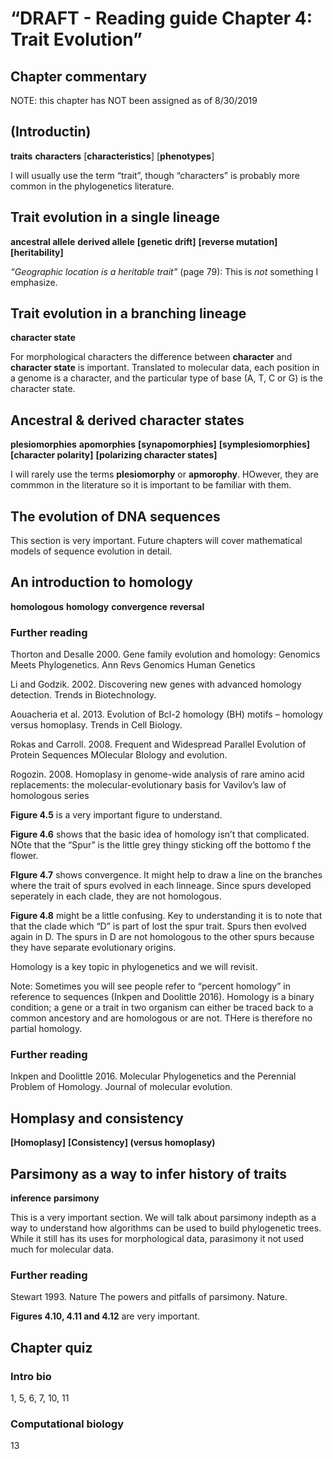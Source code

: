 # "DRAFT - Reading guide Chapter 4: Trait Evolution" {#ch4}

## Chapter commentary {-}

NOTE: this chapter has NOT been assigned as of 8/30/2019


## (Introductin)

**traits**
**characters**
[**characteristics**]
[**phenotypes**]


I will usually use the term "trait", though "characters" is probably more common in the phylogenetics literature.

## Trait evolution in a single lineage

**ancestral allele**
**derived allele**
**[genetic drift]**
**[reverse mutation]**
**[heritability]**

*"Geographic location is a heritable trait"* (page 79): This is *not* something I emphasize.  


## Trait evolution in a branching lineage


**character state**

For morphological characters the difference between **character** and **character state** is important.  Translated to molecular data, each position in a genome is a character, and the particular type of base (A, T, C or G) is the character state.


## Ancestral & derived character states

**plesiomorphies**
**apomorphies**
**[synapomorphies]**
**[symplesiomorphies]**
**[character polarity]** 
**[polarizing character states]**

I will rarely use the terms **plesiomorphy** or **apmorophy**.  HOwever, they are commmon in the literature so it is important to be familiar with them.

## The evolution of DNA sequences

This section is very important.  Future chapters will cover mathematical models of sequence evolution in detail.

## An introduction to homology

**homologous**
**homology**
**convergence**
**reversal**

### Further reading

Thorton and Desalle 2000.  Gene family evolution and homology: Genomics Meets Phylogenetics.  Ann Revs Genomics Human Genetics

Li and Godzik.  2002.  Discovering new genes with advanced homology detection.  Trends in Biotechnology.

Aouacheria et al.  2013.  Evolution of Bcl-2 homology (BH) motifs – homology versus homoplasy. Trends in Cell Biology.

Rokas and Carroll.  2008.  Frequent and Widespread Parallel Evolution of Protein Sequences  MOlecular BIology and evolution.

Rogozin.  2008. Homoplasy in genome-wide analysis of rare amino acid replacements: the molecular-evolutionary basis for Vavilov's law of homologous series

**Figure 4.5** is a very important figure to understand.

**Figure 4.6** shows that the basic idea of homology isn't that complicated.  NOte that the "Spur" is the little grey thingy sticking off the bottomo f the flower.

**FIgure 4.7** shows convergence.  It might help to draw a line on the branches where the trait of spurs evolved in each linneage.  Since spurs developed seperately in each clade, they are not homologous.

**Figure 4.8** might be a little confusing.  Key to understanding it is to note that that the clade which "D" is part of lost the spur trait.  Spurs then evolved again in D.  The spurs in D are not homologous to the other spurs because they have separate evolutionary origins.

Homology is a key topic in phylogenetics and we will revisit.

Note: Sometimes you will see people refer to "percent homology" in reference to sequences  (Inkpen and Doolittle 2016).  Homology is a binary condition; a gene or a trait in two organism can either be traced back to a common ancestory and are homologous or are not.  THere is therefore no partial homology.

### Further reading

Inkpen and Doolittle 2016.  Molecular Phylogenetics and the Perennial Problem of Homology. Journal of molecular evolution.  


## Homplasy and consistency

**[Homoplasy]**
**[Consistency] (versus homoplasy)**


## Parsimony as a way to infer history of traits

**inference**
**parsimony**

This is a very important section.  We will talk about parsimony indepth as a way to understand how algorithms can be used to build phylogenetic trees.  While it still has its uses for morphological data, parasimony it not used much for molecular data.

### Further reading

Stewart 1993.  Nature The powers and pitfalls of parsimony.  Nature.

**Figures 4.10, 4.11 and 4.12** are  very important.

## Chapter quiz

### Intro bio

1, 5, 6, 7, 10, 11

### Computational biology

13

